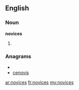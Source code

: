 ==English==

===Noun===
'''novices'''

# {{plural of|[[novice]]}}

===Anagrams===
* {{alphagram|ceinosv}}
* [[cenovis#English|cenovis]]

[[ar:novices]]
[[fr:novices]]
[[my:novices]]